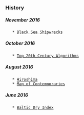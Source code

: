 
=== History ===

===== November 2016 =====
    * [[https://www.nytimes.com/2016/11/12/science/shipwrecks-black-sea-archaeology.html|Black Sea Shipwrecks]]
===== October 2016 =====
    * [[https://www.siam.org/pdf/news/637.pdf|Top 20th Century Algorithms]]
===== August 2016 =====
    * [[http://www.newyorker.com/magazine/1946/08/31/hiroshima|Hiroshima]]
    * [[https://ybogdanov.github.io/history-timeline/|Map of Contemporaries]]
===== June 2016 =====
    * [[http://www.newyorker.com/business/currency/the-surprising-relevance-of-the-baltic-dry-index|Baltic Dry Index]]
